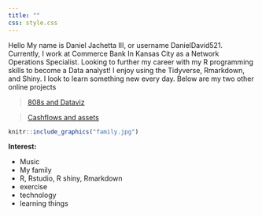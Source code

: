 ```yaml
---
title: ""
css: style.css
---
```



Hello My name is Daniel Jachetta III, or username DanielDavid521. Currently, I work at Commerce Bank In Kansas City as a Network Operations Specialist. Looking to further my career with my R programming skills to become a Data analyst! I enjoy using the Tidyverse, Rmarkdown, and Shiny. I look to learn something new every day. Below are my two other online projects

> [808s and Dataviz](https://www.808sanddataviz.com) 

> [Cashflows and assets](https://www.cashflowandassets.com) 

<div>
```r
knitr::include_graphics("family.jpg")
```
</div>

**Interest:**

-  Music
-  My family
-  R, Rstudio, R shiny, Rmarkdown
-  exercise
-  technology
-  learning things


